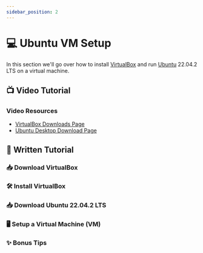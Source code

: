 ```yaml
---
sidebar_position: 2
---
```


# 💻 Ubuntu VM Setup

In this section we'll go over how to install [VirtualBox](https://www.virtualbox.org/) and run [Ubuntu](https://ubuntu.com/) 22.04.2 LTS on a virtual machine.

## 📺 Video Tutorial


<LiteYouTubeEmbed id="" />

### Video Resources

- [VirtualBox Downloads Page](https://www.virtualbox.org/wiki/Downloads)
- [Ubuntu Desktop Download Page](https://ubuntu.com/download/desktop)

## 📝 Written Tutorial

### 📥 Download VirtualBox

### 🛠 Install VirtualBox

### 📥 Download Ubuntu 22.04.2 LTS

### 🖥 Setup a Virtual Machine (VM)

### ✨ Bonus Tips

